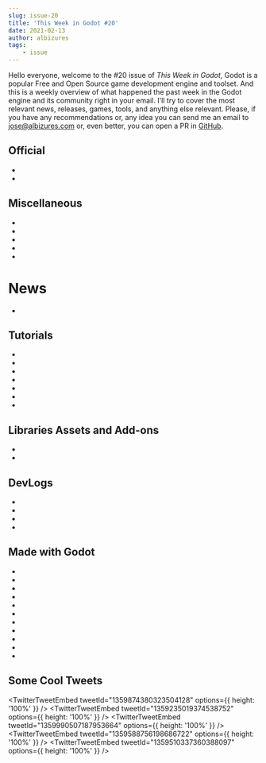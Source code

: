 ```yaml
---
slug: issue-20
title: 'This Week in Godot #20'
date: 2021-02-13
author: albizures
tags:
	- issue
---
```



Hello everyone, welcome to the #20 issue of _This Week in Godot_, Godot is a popular Free and Open Source game development engine and toolset. And this is a weekly overview of what happened the past week in the Godot engine and its community right in your email. I'll try to cover the most relevant news, releases, games, tools, and anything else relevant. Please, if you have any recommendations or, any idea you can send me an email to jose@albizures.com or, even better, you can open a PR in [GitHub](https://github.com/albizures/ThisWeekInGodot).

## Official

- <PostLink
  	label="Godot Engine receives $120,000 grant from game development studio Kefir"
  	link="https://godotengine.org/article/godot-engine-receives-120000-grant-from-kefir"
  />
- <PostLink
  	label="Release candidate: Godot 3.2.4 RC 2"
  	link="https://godotengine.org/article/release-candidate-godot-3-2-4-rc-2"
  />

## Miscellaneous

- <PostLink
  	label="Top 5 Weekly Games [E10] - http://gotm.io/"
  	link="https://www.youtube.com/watch?v=IRnDR3klHGo"
  />
- <PostLink
  	label="Godot's $120K Grant From Kefir"
  	link="https://www.youtube.com/watch?v=fDUniu7pP9A"
  />
- <PostLink
  	label="Benchmark Godot & Rust"
  	link="https://blog.extrawurst.org/general/gamedev/rust/2020/11/07/godot-rust-benchmark.html"
  />
- <PostLink
  	source="https://github.com/extrawurst/godot-vs-rapier"
  	label="Godot built-in physics vs. GDnative"
  	link="https://twitter.com/extrawurst/status/1356577979393077251"
  />
- <PostLink
  	label="Godotes #7 - Paid Games"
  	link="https://godotes.com/issues/godotes-7"
  />

# News

- <PostLink
  	label="Cylinder support in Godot Physics 3D"
  	link="https://github.com/godotengine/godot/pull/45854"
  />

## Tutorials

- <PostLink
  	label="Data Driven Development in One Way Dungeon"
  	link="https://www.youtube.com/watch?v=PqZwKahZ3cU"
  />
- <PostLink
  	label="Godot 3D: Code architecture course in a single video * custom signals * dynamic resources * more!"
  	link="https://youtu.be/yRHN_WEulLc"
  />
- <PostLink
  	source="https://github.com/broholmer-media/godot-spawner-node"
  	label="Godot Spawner Node (5/5) Refining Our Spawner"
  	link="https://www.youtube.com/watch?v=URKvcEXXw2E"
  />
- <PostLink
  	label="Getting Started with the Godot Game Engine in 2021"
  	link="https://www.youtube.com/watch?v=42HKCFf5Lf4&t=18s"
  />
- <PostLink
  	label="How to make a 2.5D jet like in Luftrausers"
  	link="https://www.youtube.com/watch?v=gjz6IFQ7SBk"
  />
- <PostLink
  	label="Ever wonder how interpolation works?"
  	link="https://www.reddit.com/r/godot/comments/lgs8ov/ever_wonder_how_interpolation_works/"
  />
- <PostLink
  	source="https://github.com/HelamanWarrior/Godot-Multiplayer-Shooter"
  	label="Godot Networked Multiplayer Shooter Tutorial #1"
  	link="https://www.youtube.com/watch?v=lpkaMKE081M"
  />

## Libraries Assets and Add-ons

- <PostLink
  	source="https://github.com/GDQuest/godot-shaders/"
  	label="Free shader: Stylized grass with wind and player interaction"
  	link="https://www.reddit.com/r/godot/comments/lh0ei1/free_shader_stylized_grass_with_wind_and_player/"
  />
- <PostLink
  	source="https://bitbucket.org/arlez80/3d-scanning-shader/src/master/"
  	label="3D Scanning Effect Shader for Godot Engine"
  	link="https://www.youtube.com/watch?v=8R4QBWFuemI"
  />

## DevLogs

- <PostLink
  	label="Indie Game Devlog #2 Fishing Simulator"
  	link="https://www.youtube.com/watch?v=auahaQoSHTo"
  />
- <PostLink
  	label="Making My Dream Adventure Game With Godot 3D | ΖΩΗ Devlog #1"
  	link="https://www.youtube.com/watch?v=2EFbwCZRNOQ"
  />
- <PostLink
  	label="I Made a Commercial Game in ONE Week"
  	link="https://www.youtube.com/watch?v=DYTCGXUPuok"
  />
- <PostLink
  	label="Designing Horrifying Monsters For My Biopunk Rpg - Wrought Flesh Devlog 7"
  	link="https://www.youtube.com/watch?v=ZEnDCs1aYpg&t=13s"
  />

## Made with Godot

- <PostLink
  	label="Dairy Dave: an Endless Runner that plays like a 2D Jump’n’Run"
  	link="https://mistertabasco.com/dairy-dave"
  />
- <PostLink
  	label="[WIP] Weather and Seasons - A First Implementation"
  	link="https://www.youtube.com/watch?v=TApGSjYsYmo"
  />
- <PostLink
  	label="Turtle Quest: A short game about a turtle's quest to eat a bunch of fruit."
  	link="https://half-cheek-games.itch.io/turtle-quest"
  />
- <PostLink
  	label="Seyis official reveal trailer | medet"
  	link="https://www.youtube.com/watch?v=eyUdlHly6mI"
  />
- <PostLink
  	label="Mirrored Pawns: A relaxing puzzle game that will challenge your spatial reasoning"
  	link="https://firebelley.itch.io/mirrored-pawns"
  />
- <PostLink
  	label="Cat's Menace"
  	link="https://store.steampowered.com/app/1527090/Cats_Menace/"
  />
- <PostLink
  	label="Strip Blackjack 3310: A 1-player adult-themed blackjack game."
  	link="https://ggbot.itch.io/strip-blackjack-3310"
  />
- <PostLink
  	label="Superb Mechanism"
  	link="https://nonotcar.itch.io/superb-mechanism"
  />
- <PostLink
  	label="Corn Mission: A 2d platform puzzle game"
  	link="https://ronytamagames.itch.io/corn-mission"
  />
- <PostLink
  	label="Dropsk: Drop blocks to repaint and clear field"
  	link="https://enotofil.itch.io/dropsk"
  />
- <PostLink
  	label="Island Artist: A hand crafted world where you can create beautiful paintings"
  	link="https://t-studio-games.itch.io/island-artist"
  />

## Some Cool Tweets

<TwitterTweetEmbed tweetId="1359874380323504128" options={{ height: '100%' }} />
<TwitterTweetEmbed tweetId="1359235019374538752" options={{ height: '100%' }} />
<TwitterTweetEmbed tweetId="1359990507187953664" options={{ height: '100%' }} />
<TwitterTweetEmbed tweetId="1359588756198686722" options={{ height: '100%' }} />
<TwitterTweetEmbed tweetId="1359510337360388097" options={{ height: '100%' }} />
